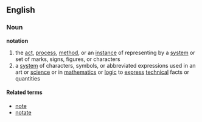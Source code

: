 ==English==
===Noun===
'''notation'''

#the [[act]], [[process]], [[method]], or an [[instance]] of representing by a [[system]] or set of marks, signs, figures, or characters
#a [[system]] of characters, symbols, or abbreviated expressions used in an art or [[science]] or in [[mathematics]] or [[logic]] to [[express]] [[technical]] facts or quantities

====Related terms====
*[[note]]
*[[notate]]